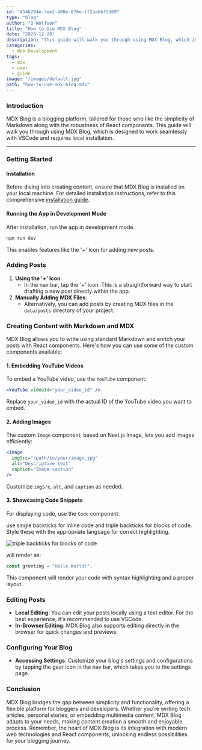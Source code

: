 ```yaml
---
id: "4546294e-3ee2-480e-876e-ff2aabbf5369"
type: "blog"
author: "O Wolfson"
title: "How to Use MDX Blog"
date: "2023-12-20"
description: "This guide will walk you through using MDX Blog, which is designed to work seamlessly with VSCode and requires local installation."
categories:
  - Web Development
tags:
  - mdx
  - user
  - guide
image: "/images/default.jpg"
path: "how-to-use-mdx-blog.mdx"
---
```


### Introduction

MDX Blog is a blogging platform, tailored for those who like the simplicity of Markdown along with the robustness of React components. This guide will walk you through using MDX Blog, which is designed to work seamlessly with VSCode and requires local installation.

---

### Getting Started

#### Installation

Before diving into creating content, ensure that MDX Blog is installed on your local machine. For detailed installation instructions, refer to this comprehensive [installation guide](https://mdxblog.io/blog/how-to-install-mdx-blog-and-deploy-on-vercel).

#### Running the App in Development Mode

After installation, run the app in development mode.

```bash
npm run dev
```

This enables features like the '+' icon for adding new posts.

### Adding Posts

1. **Using the '+' Icon**:
   - In the nav bar, tap the '+' icon. This is a straightforward way to start drafting a new post directly within the app.
2. **Manually Adding MDX Files**:
   - Alternatively, you can add posts by creating MDX files in the `data/posts` directory of your project.

### Creating Content with Markdown and MDX

MDX Blog allows you to write using standard Markdown and enrich your posts with React components. Here's how you can use some of the custom components available:

#### 1. Embedding YouTube Videos

To embed a YouTube video, use the `YouTube` component:

```jsx
<YouTube videoId="your_video_id" />
```

Replace `your_video_id` with the actual ID of the YouTube video you want to embed.

#### 2. Adding Images

The custom `Image` component, based on Next.js Image, lets you add images efficiently:

```jsx
<Image
  imgSrc="/path/to/your/image.jpg"
  alt="Descriptive text"
  caption="Image caption"
/>
```

Customize `imgSrc`, `alt`, and `caption` as needed.

#### 3. Showcasing Code Snippets

For displaying code, use the `Code` component:

use single backticks for inline code and triple backticks for blocks of code. Style these with the appropriate language for correct highlighting.

<Image
  imgSrc="/images/posts/how-to-use-mdx-blog/javascript.png"
  alt="triple backticks for blocks of code"
  caption="triple backticks for blocks of code"
/>

will render as:

```javascript
const greeting = "Hello World!";
```

This component will render your code with syntax highlighting and a proper layout.

### Editing Posts

- **Local Editing**: You can edit your posts locally using a text editor. For the best experience, it's recommended to use VSCode.
- **In-Browser Editing**: MDX Blog also supports editing directly in the browser for quick changes and previews.

### Configuring Your Blog

- **Accessing Settings**: Customize your blog's settings and configurations by tapping the gear icon in the nav bar, which takes you to the settings page.

### Conclusion

MDX Blog bridges the gap between simplicity and functionality, offering a flexible platform for bloggers and developers. Whether you're writing tech articles, personal stories, or embedding multimedia content, MDX Blog adapts to your needs, making content creation a smooth and enjoyable process. Remember, the heart of MDX Blog is its integration with modern web technologies and React components, unlocking endless possibilities for your blogging journey.
